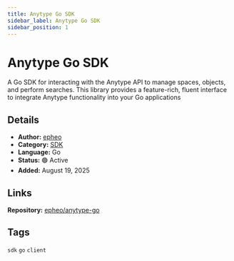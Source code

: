 ```yaml
---
title: Anytype Go SDK
sidebar_label: Anytype Go SDK
sidebar_position: 1
---
```


# Anytype Go SDK

A Go SDK for interacting with the Anytype API to manage spaces, objects, and perform searches. This library provides a feature-rich, fluent interface to integrate Anytype functionality into your Go applications

## Details

- **Author:** [epheo](https://github.com/epheo)
- **Category:** [SDK](/docs/examples/overview#sdks)
- **Language:** Go
- **Status:** 🟢 Active
- **Added:** August 19, 2025

## Links

**Repository:** [epheo/anytype-go](https://github.com/epheo/anytype-go)

## Tags

`sdk` `go` `client`

